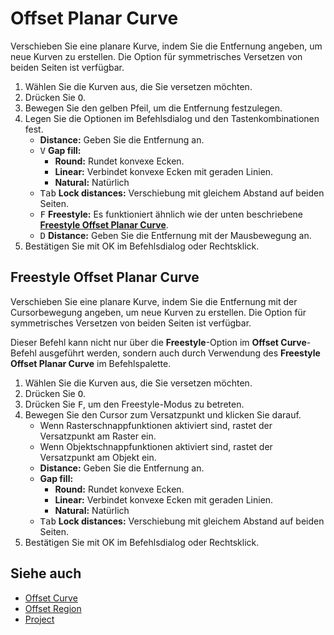 
# Offset Planar Curve

<Reference shortcut="O" command="Offset Planar Curve" button="Rechts der Befehlsleiste" />

Verschieben Sie eine planare Kurve, indem Sie die Entfernung angeben, um neue Kurven zu erstellen. Die Option für symmetrisches Versetzen von beiden Seiten ist verfügbar.

1. Wählen Sie die Kurven aus, die Sie versetzen möchten.
2. Drücken Sie <kbd>O</kbd>.
3. Bewegen Sie den gelben Pfeil, um die Entfernung festzulegen.
4. Legen Sie die Optionen im Befehlsdialog und den Tastenkombinationen fest.
   - **Distance:** Geben Sie die Entfernung an.
   - <kbd>V</kbd> **Gap fill:** 
        - **Round:** Rundet konvexe Ecken. 
        - **Linear:** Verbindet konvexe Ecken mit geraden Linien. 
        - **Natural:** Natürlich
   - <kbd>Tab</kbd> **Lock distances:** Verschiebung mit gleichem Abstand auf beiden Seiten.
   - <kbd>F</kbd> **Freestyle:** Es funktioniert ähnlich wie der unten beschriebene [**Freestyle Offset Planar Curve**](#freestyle-offset-planar-curve).
   - <kbd>D</kbd> **Distance:** Geben Sie die Entfernung mit der Mausbewegung an.
5. Bestätigen Sie mit OK im Befehlsdialog oder Rechtsklick.

<VideoPlayer fileName="offset-planar-curve"/>

## Freestyle Offset Planar Curve

Verschieben Sie eine planare Kurve, indem Sie die Entfernung mit der Cursorbewegung angeben, um neue Kurven zu erstellen. Die Option für symmetrisches Versetzen von beiden Seiten ist verfügbar.

Dieser Befehl kann nicht nur über die **Freestyle**-Option im **Offset Curve**-Befehl ausgeführt werden, sondern auch durch Verwendung des **Freestyle Offset Planar Curve** im Befehlspalette.

1. Wählen Sie die Kurven aus, die Sie versetzen möchten.
2. Drücken Sie <kbd>O</kbd>.
3. Drücken Sie <kbd>F</kbd>, um den Freestyle-Modus zu betreten.
4. Bewegen Sie den Cursor zum Versatzpunkt und klicken Sie darauf.
   - Wenn Rasterschnappfunktionen aktiviert sind, rastet der Versatzpunkt am Raster ein.
   - Wenn Objektschnappfunktionen aktiviert sind, rastet der Versatzpunkt am Objekt ein.
   - **Distance:** Geben Sie die Entfernung an.
   - **Gap fill:** 
        - **Round:** Rundet konvexe Ecken. 
        - **Linear:** Verbindet konvexe Ecken mit geraden Linien. 
        - **Natural:** Natürlich    
   - <kbd>Tab</kbd> **Lock distances:** Verschiebung mit gleichem Abstand auf beiden Seiten.
5. Bestätigen Sie mit OK im Befehlsdialog oder Rechtsklick.

## Siehe auch
- [Offset Curve](./offset-curve)
- [Offset Region](./offset-region)
- [Project](./project)